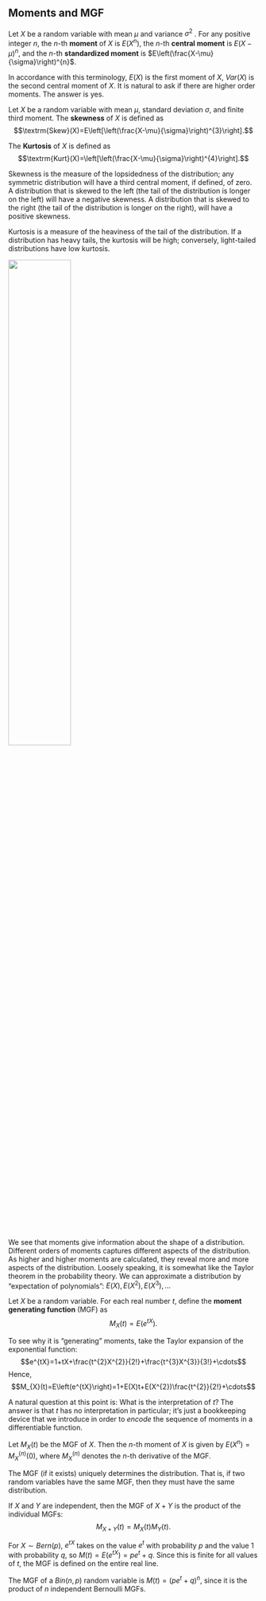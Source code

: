 ## Moments and MGF

::: {#def-momt}
Let $X$ be a random variable with mean $\mu$ and variance $\sigma^{2}$ .
For any positive integer $n$, the $n$-th **moment** of $X$ is
$E(X^{n})$, the $n$-th **central moment** is $E(X-\mu)^{n}$, and the
$n$-th **standardized moment** is
$E\left(\frac{X-\mu}{\sigma}\right)^{n}$.
:::

In accordance with this terminology, $E(X)$ is the first moment of $X$,
$Var(X)$ is the second central moment of $X$. It is natural to ask if
there are higher order moments. The answer is yes.

::: {#def-skew}
Let $X$ be a random variable with mean $\mu$, standard deviation
$\sigma$, and finite third moment. The **skewness** of $X$ is defined as
$$\textrm{Skew}(X)=E\left[\left(\frac{X-\mu}{\sigma}\right)^{3}\right].$$
:::

::: {#def-kurt}
The **Kurtosis** of $X$ is defined as
$$\textrm{Kurt}(X)=\left[\left(\frac{X-\mu}{\sigma}\right)^{4}\right].$$
:::

Skewness is the measure of the lopsidedness of the distribution; any
symmetric distribution will have a third central moment, if defined, of
zero. A distribution that is skewed to the left (the tail of the
distribution is longer on the left) will have a negative skewness. A
distribution that is skewed to the right (the tail of the distribution
is longer on the right), will have a positive skewness.

Kurtosis is a measure of the heaviness of the tail of the distribution.
If a distribution has heavy tails, the kurtosis will be high;
conversely, light-tailed distributions have low kurtosis.

![](img/moments.png){width="50%" fig-align="center"}

We see that moments give information about the shape of a distribution.
Different orders of moments captures different aspects of the
distribution. As higher and higher moments are calculated, they reveal
more and more aspects of the distribution. Loosely speaking, it is
somewhat like the Taylor theorem in the probability theory. We can
approximate a distribution by "expectation of polynomials":
$E(X),E(X^{2}),E(X^{3}),\ldots$

::: {#def-mgf}
Let $X$ be a random variable. For each real number $t$, define the
**moment generating function** (MGF) as
$$M_{X}(t)=E\left(e^{tX}\right).$$
:::

To see why it is "generating" moments, take the Taylor expansion of the
exponential function:
$$e^{tX}=1+tX+\frac{t^{2}X^{2}}{2!}+\frac{t^{3}X^{3}}{3!}+\cdots$$
Hence,
$$M_{X}(t)=E\left(e^{tX}\right)=1+E(X)t+E(X^{2})\frac{t^{2}}{2!}+\cdots$$

A natural question at this point is: What is the interpretation of $t$?
The answer is that $t$ has no interpretation in particular; it's just a
bookkeeping device that we introduce in order to *encode* the sequence
of moments in a differentiable function.

::: {#thm-mgf}
Let $M_{X}(t)$ be the MGF of $X$. Then the $n$-th moment of $X$ is given
by $E(X^{n})=M_{X}^{(n)}(0)$, where $M_{X}^{(n)}$ denotes the $n$-th
derivative of the MGF.
:::

::: {#thm-mgf2}
The MGF (if it exists) uniquely determines the distribution. That is, if
two random variables have the same MGF, then they must have the same
distribution.
:::

::: {#thm-mgf-indep}
If $X$ and $Y$ are independent, then the MGF of $X+Y$ is the product of
the individual MGFs: $$M_{X+Y}(t)=M_{X}(t)M_{Y}(t).$$
:::

::: {#exm-4.18}
For $X\sim Bern(p)$, $e^{tX}$ takes on the value $e^{t}$ with
probability $p$ and the value $1$ with probability $q$, so
$M(t)=E\left(e^{tX}\right)=pe^{t}+q$. Since this is finite for all
values of $t$, the MGF is defined on the entire real line.
:::

::: {#exm-4.19}
The MGF of a $Bin(n,p)$ random variable is $M(t)=(pe^{t}+q)^{n}$, since
it is the product of $n$ independent Bernoulli MGFs.
:::
